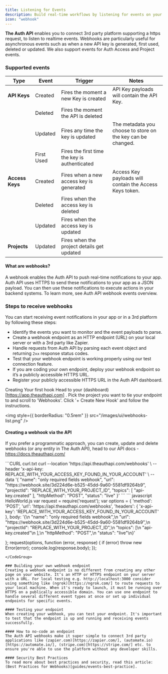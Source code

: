 ```yaml
---
title: Listening for Events
description: Build real-time workflows by listening for events on your API.
icon: "webhook"
---
```


**The Auth API** enables you to connect 3rd party platform supporting a https request, to listen to realtime events. Webhooks are particularly useful for asynchronous events such as when a new API key is generated, first used, deleted or updated. We also support events for Auth Access and Project events.

### Supported events

| Type            | Event      | Trigger                                       | Notes                                                       |
| --------------- | ---------- | --------------------------------------------- | ----------------------------------------------------------- |
| **API Keys**    | Created    | Fires the moment a new Key is created         | API Key payloads will contain the API Key.                  |
|                 | Deleted    | Fires the moment the API is deleted           |                                                             |
|                 | Updated    | Fires any time the key is updated             | The metadata you choose to store on the key can be changed. |
|                 | First Used | Fires the first time the key is authenticated |                                                             |
| **Access Keys** | Created    | Fires when a new access key is generated      | Access Key payloads will contain the Access Keys token.     |
|                 | Deleted    | Fires when the access key is deleted          |                                                             |
|                 | Updated    | Fires when the access key is updated          |                                                             |
| **Projects**    | Updated    | Fires when the project details get updated    |                                                             |

#### What are webhooks?

A webhook enables the Auth API to push real-time notifications to your app. Auth API uses HTTPS to send these notifications to your app as a JSON payload. You can then use these notifications to execute actions in your backend systems. To learn more, see Auth API webhook events overview.

### Steps to receive webhooks

You can start receiving event notifications in your app or in a 3rd platform by following these steps:

- Identify the events you want to monitor and the event payloads to parse.
- Create a webhook endpoint as an HTTP endpoint (URL) on your local server or with a 3rd party like Zapier.
- Handle requests from Auth API by parsing each event object and returning `2xx` response status codes.
- Test that your webhook endpoint is working properly using our test connection feature.
- If you are coding your own endpoint, deploy your webhook endpoint so it’s a publicly accessible HTTPS URL.
- Register your publicly accessible HTTPS URL in the Auth API dashboard.

Creating Your first hook
Head to your (dashboard)[https://app.theauthapi.com] . Pick the project you want to tie your endpoint to and scroll to 'Webhooks'. Click '+ Create New Hook' and follow the instructions.

<img style={{ borderRadius: "0.5rem" }} src="/images/ui/webhooks-list.png" />

#### Creating a webhook via the API

If you prefer a programmatic approach, you can create, update and delete webhooks (or any entity in The Auth API), head to our API docs - https://docs.theauthapi.com/

<CodeGroup>
```CURL curl.txt
curl --location 'https://api.theauthapi.com/webhooks' \
--header 'x-api-key: REPLACE_WITH_YOUR_ACCESS_KEY_FOUND_IN_YOUR_ACCOUNT' \
--data '{
    "name": "only required fields webhook",
    "url": "https://webhook.site/3d224d6e-b525-45dd-9a60-5581df9264b9",
    "projectId": "REPLACE_WITH_YOUR_PROJECT_ID",
    "topics": [
        "api-key.created"
    ],
    "httpMethod": "POST",
    "status": "live"
}'
```
``` javascript HelloWorld.js
var request = require('request');
var options = {
  'method': 'POST',
  'url': 'https://api.theauthapi.com/webhooks',
  'headers': {
    'x-api-key': 'REPLACE_WITH_YOUR_ACCESS_KEY_FOUND_IN_YOUR_ACCOUNT'
  },
  body: '{\n    "name": "only required fields webhook",\n    "url": "https://webhook.site/3d224d6e-b525-45dd-9a60-5581df9264b9",\n    "projectId": "REPLACE_WITH_YOUR_PROJECT_ID",\n    "topics": [\n        "api-key.created"\n    ],\n    "httpMethod": "POST",\n    "status": "live"\n}'

};
request(options, function (error, response) {
if (error) throw new Error(error);
console.log(response.body);
});

```
</CodeGroup>

### Building your own webhook endpoint
Creating a webhook endpoint is no different from creating any other page on your website. It’s an HTTP or HTTPS endpoint on your server with a URL. For local testing e.g. http://localhost:3000 consider using something like (ngrok)[https://ngrok.com/] to route requests to your local machine. When it's ready to launch, it must be running over HTTPS on a publically accessible domain. You can use one endpoint to handle several different event types at once or set up individual endpoints for specific events.

#### Testing your endpoint
When creating your webhook, you can test your endpoint. It's important to test that the endpoint is up and running and receiving events successfully.

#### How to no-code an endpoint
The Auth API webhooks make it super simple to connect 3rd party applications like (zapier.com)[https://zapier.com/], (automate.io)[https://automate.io/], (stripe.com)[https://stripe.com/] etc. to ensure you're able to use the platform without any developer skills.

#### Security Best Practices
To read more about best practices and security, read this article: (Best Practices for Webhooks)[guides/events-best-practice].

```
